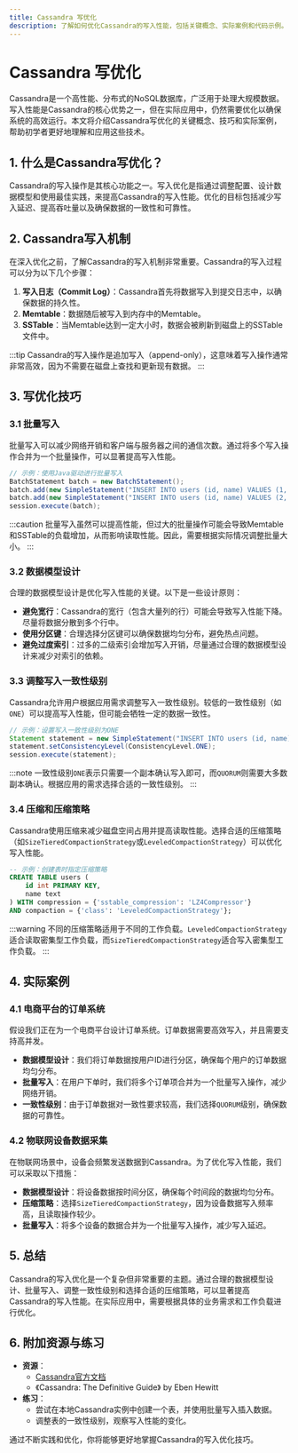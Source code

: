 ```yaml
---
title: Cassandra 写优化
description: 了解如何优化Cassandra的写入性能，包括关键概念、实际案例和代码示例。
---
```


# Cassandra 写优化

Cassandra是一个高性能、分布式的NoSQL数据库，广泛用于处理大规模数据。写入性能是Cassandra的核心优势之一，但在实际应用中，仍然需要优化以确保系统的高效运行。本文将介绍Cassandra写优化的关键概念、技巧和实际案例，帮助初学者更好地理解和应用这些技术。

## 1. 什么是Cassandra写优化？

Cassandra的写入操作是其核心功能之一。写入优化是指通过调整配置、设计数据模型和使用最佳实践，来提高Cassandra的写入性能。优化的目标包括减少写入延迟、提高吞吐量以及确保数据的一致性和可靠性。

## 2. Cassandra写入机制

在深入优化之前，了解Cassandra的写入机制非常重要。Cassandra的写入过程可以分为以下几个步骤：

1. **写入日志（Commit Log）**：Cassandra首先将数据写入到提交日志中，以确保数据的持久性。
2. **Memtable**：数据随后被写入到内存中的Memtable。
3. **SSTable**：当Memtable达到一定大小时，数据会被刷新到磁盘上的SSTable文件中。

:::tip
Cassandra的写入操作是追加写入（append-only），这意味着写入操作通常非常高效，因为不需要在磁盘上查找和更新现有数据。
:::

## 3. 写优化技巧

### 3.1 批量写入

批量写入可以减少网络开销和客户端与服务器之间的通信次数。通过将多个写入操作合并为一个批量操作，可以显著提高写入性能。

```java
// 示例：使用Java驱动进行批量写入
BatchStatement batch = new BatchStatement();
batch.add(new SimpleStatement("INSERT INTO users (id, name) VALUES (1, 'Alice')"));
batch.add(new SimpleStatement("INSERT INTO users (id, name) VALUES (2, 'Bob')"));
session.execute(batch);
```

:::caution
批量写入虽然可以提高性能，但过大的批量操作可能会导致Memtable和SSTable的负载增加，从而影响读取性能。因此，需要根据实际情况调整批量大小。
:::

### 3.2 数据模型设计

合理的数据模型设计是优化写入性能的关键。以下是一些设计原则：

- **避免宽行**：Cassandra的宽行（包含大量列的行）可能会导致写入性能下降。尽量将数据分散到多个行中。
- **使用分区键**：合理选择分区键可以确保数据均匀分布，避免热点问题。
- **避免过度索引**：过多的二级索引会增加写入开销，尽量通过合理的数据模型设计来减少对索引的依赖。

### 3.3 调整写入一致性级别

Cassandra允许用户根据应用需求调整写入一致性级别。较低的一致性级别（如`ONE`）可以提高写入性能，但可能会牺牲一定的数据一致性。

```java
// 示例：设置写入一致性级别为ONE
Statement statement = new SimpleStatement("INSERT INTO users (id, name) VALUES (3, 'Charlie')");
statement.setConsistencyLevel(ConsistencyLevel.ONE);
session.execute(statement);
```

:::note
一致性级别`ONE`表示只需要一个副本确认写入即可，而`QUORUM`则需要大多数副本确认。根据应用的需求选择合适的一致性级别。
:::

### 3.4 压缩和压缩策略

Cassandra使用压缩来减少磁盘空间占用并提高读取性能。选择合适的压缩策略（如`SizeTieredCompactionStrategy`或`LeveledCompactionStrategy`）可以优化写入性能。

```sql
-- 示例：创建表时指定压缩策略
CREATE TABLE users (
    id int PRIMARY KEY,
    name text
) WITH compression = {'sstable_compression': 'LZ4Compressor'}
AND compaction = {'class': 'LeveledCompactionStrategy'};
```

:::warning
不同的压缩策略适用于不同的工作负载。`LeveledCompactionStrategy`适合读取密集型工作负载，而`SizeTieredCompactionStrategy`适合写入密集型工作负载。
:::

## 4. 实际案例

### 4.1 电商平台的订单系统

假设我们正在为一个电商平台设计订单系统。订单数据需要高效写入，并且需要支持高并发。

- **数据模型设计**：我们将订单数据按用户ID进行分区，确保每个用户的订单数据均匀分布。
- **批量写入**：在用户下单时，我们将多个订单项合并为一个批量写入操作，减少网络开销。
- **一致性级别**：由于订单数据对一致性要求较高，我们选择`QUORUM`级别，确保数据的可靠性。

### 4.2 物联网设备数据采集

在物联网场景中，设备会频繁发送数据到Cassandra。为了优化写入性能，我们可以采取以下措施：

- **数据模型设计**：将设备数据按时间分区，确保每个时间段的数据均匀分布。
- **压缩策略**：选择`SizeTieredCompactionStrategy`，因为设备数据写入频率高，且读取操作较少。
- **批量写入**：将多个设备的数据合并为一个批量写入操作，减少写入延迟。

## 5. 总结

Cassandra的写入优化是一个复杂但非常重要的主题。通过合理的数据模型设计、批量写入、调整一致性级别和选择合适的压缩策略，可以显著提高Cassandra的写入性能。在实际应用中，需要根据具体的业务需求和工作负载进行优化。

## 6. 附加资源与练习

- **资源**：
  - [Cassandra官方文档](https://cassandra.apache.org/doc/latest/)
  - 《Cassandra: The Definitive Guide》 by Eben Hewitt
- **练习**：
  - 尝试在本地Cassandra实例中创建一个表，并使用批量写入插入数据。
  - 调整表的一致性级别，观察写入性能的变化。

通过不断实践和优化，你将能够更好地掌握Cassandra的写入优化技巧。